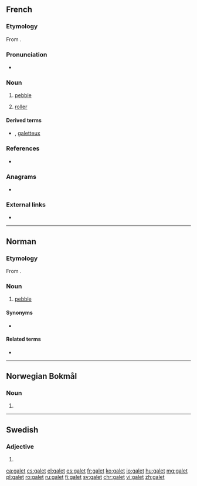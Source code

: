 ==French==

===Etymology===
From {{etyl|fro|fr}} {{m|fro|gal||rock}}.

===Pronunciation===
* {{IPA|/ɡalɛ/|lang=fr}}

===Noun===
{{fr-noun|m}}

# [[pebble]]
# {{lb|fr|technology}} [[roller]]

====Derived terms====
* {{l|fr|galette|g=f}}, [[galetteux]]

===References===
* {{R:NPLarousse}}

===Anagrams===
* {{l|fr|gelât}}

===External links===
* {{R:TLFi}}

----

==Norman==

===Etymology===
From {{etyl|fro|nrf}} {{m|fro|gal||rock}}{{suffix||et|lang=nrf}}.

===Noun===
{{nrf-noun|m}}

# {{lb|nrf|Jersey}} [[pebble]]

====Synonyms====
* {{l|nrf|galot}}

====Related terms====
* {{l|nrf|galiche||pebbles}}

----
==Norwegian Bokmål==

===Noun===
{{head|nb|noun form|g=n}}

# {{definite of|gal|lang=nb}}

----
==Swedish==

===Adjective===
{{head|sv|adjective form}}

# {{sv-adj-form-abs-indef-n|galen}}

[[ca:galet]]
[[cs:galet]]
[[el:galet]]
[[es:galet]]
[[fr:galet]]
[[ko:galet]]
[[io:galet]]
[[hu:galet]]
[[mg:galet]]
[[pl:galet]]
[[ro:galet]]
[[ru:galet]]
[[fi:galet]]
[[sv:galet]]
[[chr:galet]]
[[vi:galet]]
[[zh:galet]]